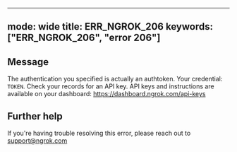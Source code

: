 
---
mode: wide
title: ERR_NGROK_206
keywords: ["ERR_NGROK_206", "error 206"]
---

## Message
The authentication you specified is actually an authtoken. Your credential: `TOKEN`. Check your records for an API key. API keys and instructions are available on your dashboard: https://dashboard.ngrok.com/api-keys




## Further help
If you're having trouble resolving this error, please reach out to [support@ngrok.com](mailto:support@ngrok.com?subject=Help%20with%20ERR_NGROK_206)

